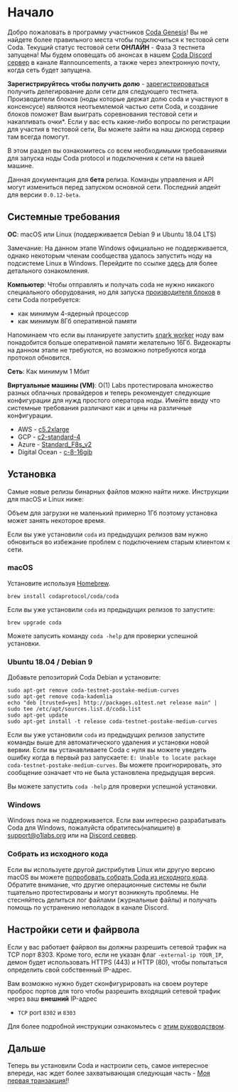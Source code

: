 # Начало

<Alert kind="welcome">

  Добро пожаловать в программу участников [Coda Genesis](https://codaprotocol.com/genesis)! Вы не найдете более правильного места чтобы подключиться к тестовой сети Coda.
  Текущий статус тестовой сети **ОНЛАЙН** - Фаза 3 тестнета запущена! Мы будем оповещать об анонсах в нашем [Coda Discord сервер](https://bit.ly/CodaDiscord) в канале #announcements, а также через электронную почту, когда сеть будет запущена.

  **Зарегистрируйтесь чтобы получить долю** - [зарегистрироваться](http://bit.ly/StakingSignup) получить делегирование доли сети для следующего тестнета. Производители блоков (ноды которые держат долю coda и участвуют в консенсусе) являются неотъемлемой частью сети Coda, и создание блоков поможет Вам выиграть соревнования тестовой сети и накапливать очки*. Если у вас есть какие-либо вопросы по регистрации для участия в тестовой сети, Вы можете зайти на наш дискорд сервер там всегда помогут.

</Alert>

В этом раздел вы ознакомитесь со всем необходимыми требованиями для запуска ноды Coda protocol и подключения к сети на вашей машине.

<Alert>

  Данная документация для **бета** релиза. Команды управления и API могут измениться перед запуском основной сети. Последний апдейт для версии `0.0.12-beta`.

</Alert>

## Системные требования

**ОС**: macOS или Linux (поддерживается Debian 9 и Ubuntu 18.04 LTS)

Замечание: На данном этапе Windows официально не поддерживается, однако некоторым членам сообщества удалось запустить ноду на подсистеме Linux в Windows. Перейдите по ссылке [здесь](https://forums.codaprotocol.com/t/unofficial-wsl-instructions/26) для более детального ознакомления.

**Компьютер**: Чтобы отправлять и получать coda не нужно никакого специального оборудования, но для запуска [производителя блоков](link) в сети Coda потребуется:

- как минимум 4-ядерный процессор
- как минимум 8Гб оперативной памяти

Напоминаем что если вы планируете запустить [snark worker](link) ноду вам понадобится больше оперативной памяти желательно 16Гб. Видеокарты на данном этапе не требуются, но возможно потребуются когда протокол обновится.

**Сеть**: Как минимум 1 Мбит 

**Виртуальные машины (VM)**:
O(1) Labs протестировала множество разных облачных провайдеров и теперь рекомендует следующие конфигурации для нужд простого оператора ноды. Имейте ввиду что системные требования различают как и цены на различные конфигурации.

- AWS - [c5.2xlarge](https://www.ec2instances.info/?filter=c5.2xl&region=us-west-2&cost_duration=daily&selected=c5.2xlarge)
- GCP - [c2-standard-4](https://cloud.google.com/compute/docs/machine-types)
- Azure - [Standard_F8s_v2](https://docs.microsoft.com/en-us/azure/virtual-machines/windows/sizes-compute#fsv2-series-1)
- Digital Ocean - [c-8-16gib](https://cloud.digitalocean.com/droplets/new?size=c-8-16gib)

## Установка

Самые новые релизы бинарных файлов можно найти ниже. Инструкции для macOS и Linux ниже:

Объем для загрузки не маленький примерно 1Гб поэтому установка может занять некоторое время.

<Alert kind="warning">

  Если вы уже установили `coda` из предыдущих релизов вам нужно обновиться во избежание проблем с подключением старым клиентом к сети.

</Alert>

### macOS

Установите используя [Homebrew](https://brew.sh).
```
brew install codaprotocol/coda/coda
```

Если вы уже установили `coda` из предыдущих релизов то запустите:
```
brew upgrade coda
```

Можете запусить команду `coda -help` для проверки успешной установки.

### Ubuntu 18.04 / Debian 9

Добавьте репозиторий Coda Debian и установите:

```
sudo apt-get remove coda-testnet-postake-medium-curves
sudo apt-get remove coda-kademlia
echo "deb [trusted=yes] http://packages.o1test.net release main" | sudo tee /etc/apt/sources.list.d/coda.list
sudo apt-get update
sudo apt-get install -t release coda-testnet-postake-medium-curves
```

Если вы уже установили `coda` из предыдущих релизов запустите команды выше для автоматического удаления и установки новой вервии. Если вы устанавливаете Coda с нуля вы можете уведеть ошибку когда в первый раз запускаете: `E: Unable to locate package coda-testnet-postake-medium-curves`. Вы можете проигнорировать, это сообщение означает что не была установлена предыдущая версия.

Вы можете запустить `coda -help` для проверки успешной установки.

### Windows

Windows пока не поддерживается. Если вам интересно разрабатывать Coda для Windows, пожалуйста обратитесь(напишите) в support@o1labs.org или на [Discord сервер](https://bit.ly/CodaDiscord).

### Собрать из исходного кода

Если вы используете другой дистрибутив Linux или другую версию macOS вы можете [попробовать собрать Coda из исходного кода](https://github.com/CodaProtocol/coda/blob/master/README-dev.md#building-coda). Обратите внимание, что другие операционные системы не были тщательно протестированы и могут возникнуть проблемы. Не стесняйтесь делиться лог файлами (журнальные файлы) и получать помощь по устранению неполадок в канале Discord.

## Настройки сети и файрвола

Если у вас работает файрвол вы должны разрешить сетевой трафик на TCP порт 8303. Кроме того, если не указан флаг `-external-ip YOUR_IP`, демон будет использовать HTTPS (443) и HTTP (80), чтобы попытаться определить свой собственный IP-адрес.

Вам возможно нужно будет сконфигурировать на своем роутере проброс портов для того чтобы разрешить входящий сетевой трафик через ваш **внешний** IP-адрес

- `TCP` port `8302` и `8303`

Для более подробной инструкции ознакомьтесь с [этим руководством](/docs/troubleshooting/#port-forwarding).

## Дальше

Теперь вы установили Coda и настроили сеть, самое интересное впереди, нас ждет более захватывающая следующая часть - [Моя первая транзакция!](/docs/my-first-transaction/)!
